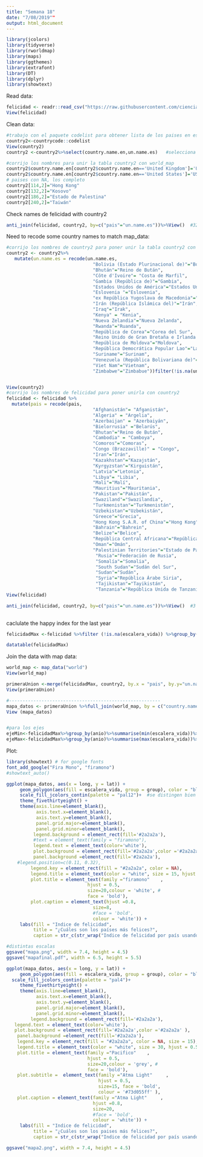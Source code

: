 ---
title: "Semana 18"
date: "7/08/2019""
output: html_document
---

```{r}
library(jcolors)
library(tidyverse)
library(rworldmap)
library(maps)
library(ggthemes)
library(extrafont)
library(DT)
library(dplyr)
library(showtext) 
```

Read data:

```{r}
felicidad <- readr::read_csv("https://raw.githubusercontent.com/cienciadedatos/datos-de-miercoles/master/datos/2019/2019-08-07/felicidad.csv")
View(felicidad)
```

Clean data:

```{r}

#trabajo con el paquete codelist para obtener lista de los paises en español
country2<-countrycode::codelist
View(country2)
country2 <-country2%>%select(country.name.en,un.name.es)   #selecciona el código y el nombre del país

#corrijo los nombres para unir la tabla country2 con world_map	
country2$country.name.en[country2$country.name.en=='United Kingdom']='UK'
country2$country.name.en[country2$country.name.en=='United States']='USA'
# paises con NA, los completo
country2[114,2]="Hong Kong"
country2[132,2]="Kosovo"
country2[186,2]="Estado de Palestina"
country2[240,2]="Taiwán"

```

Check names de felicidad with country2

```{r}

anti_join(felicidad, country2, by=c("pais"="un.name.es"))%>%View()  #32 países

```


Need to recode some country names to match map_data:

```{r}
#corrijo los nombres de country2 para poner unir la tabla country2 con felicidad
country2 <- country2%>%
   mutate(un.name.es = recode(un.name.es,
                                "Bolivia (Estado Plurinacional de)"="Bolivia",
                                "Bhután"="Reino de Bután",
                                "Côte d'Ivoire"= "Costa de Marfil", 
                                "Gambia (República de)"="Gambia",
                                "Estados Unidos de América"="Estados Unidos",
                                "Eslovenia "="Eslovenia",
                                "ex República Yugoslava de Macedonia"="Macedonia",
                                "Irán (República Islámica del)"="Irán",
                                "Iraq"="Irak",
                                "Kenya" = "Kenia",
                                "Nueva Zelandia"="Nueva Zelanda",
                                "Rwanda"="Ruanda",
                                "República de Corea"="Corea del Sur",
                                "Reino Unido de Gran Bretaña e Irlanda del Norte"="Reino Unido",
                                "República de Moldova"="Moldova",
                                "República Democrática Popular Lao"="Laos",
                                "Suriname"="Surinam",
                                "Venezuela (República Bolivariana de)"="Venezuela",
                                "Viet Nam"="Vietnam",
                                "Zimbabwe"="Zimbabue"))filter(!is.na(un.name.es))%>%View()


View(country2)
#corrijo los nombres de felicidad para poner unirla con country2 
felicidad <- felicidad %>%
  mutate(pais = recode(pais,
                                "Afghanistán"= "Afganistán",  
                                "Algeria" = "Argelia",
                                "Azerbaijan" = "Azerbaiyán",
                                "Bielorrusia" ="Belarús",
                                "Bhutan"="Reino de Bután",
                                "Cambodia" = "Camboya",
                                "Comoros"="Comoras", 
                                "Congo (Brazzaville)" = "Congo",
                                "Iran"="Irán",
                                "Kazakhstan"="Kazajstán",
                                "Kyrgyzstan"="Kirguistán",
                                "Latvia"="Letonia",
                                "Libya"= "Libia",
                                "Mali"="Malí",
                                "Mauritius"="Mauritania",
                                "Pakistan"="Pakistán",
                                "Swaziland"="Swazilandia",
                                "Turkmenistan"="Turkmenistán",
                                "Uzbekistan"="Uzbekistán",
                                "Greece"="Grecia",
                                "Hong Kong S.A.R. of China"="Hong Kong",
                                "Bahrain"="Bahrein",
                                "Belize"="Belice",
                                "República Central Africana"="República Centroafricana",
                                "Oman"="Omán",
                                "Palestinian Territories"="Estado de Palestina",
                                 "Rusia"="Federación de Rusia",
                                 "Somalía"="Somalia",
                                 "South Sudan"="Sudán del Sur",
                                 "Sudan"="Sudán",
                                 "Syria"="República Árabe Siria",
                                 "Tajikistan"="Tayikistán",
                                 "Tanzania"="República Unida de Tanzanía"))
View(felicidad) 

anti_join(felicidad, country2, by=c("pais"="un.name.es"))%>%View()  #3 países:Congo (Kinshasa),North Cyprus y Somaliland region, estos 3 paises están en la tabla principal pero no en country2, así que no los puedo matchear.
                              
```


caclulate the happy index for the last year
```{r}
felicidadMax <-felicidad %>%filter (!is.na(escalera_vida)) %>%group_by(pais)%>% filter(anio==max(felicidad$anio))%>% select(pais, anio,escalera_vida)%>% mutate(escalera_vida = round(escalera_vida,3))

datatable(felicidadMax)
```


Join the data with map data:

```{r}


world_map <- map_data("world")
View(world_map)

primeraUnion <-merge(felicidadMax, country2, by.x = "pais", by.y="un.name.es")
View(primeraUnion)

#--------------------------------------------------------
mapa_datos <- primeraUnion %>%full_join(world_map, by = c("country.name.en"="region" )) 
View (mapa_datos)


#para los ejes
ejeMin<-felicidadMax%>%group_by(anio)%>%summarise(min(escalera_vida))%>%View()
ejeMax<-felicidadMax%>%group_by(anio)%>%summarise(max(escalera_vida))%>%View()

```


Plot:

```{r}
library(showtext) # for google fonts
font_add_google("Fira Mono", "firamono")
#showtext_auto()

ggplot(mapa_datos, aes(x = long, y = lat)) +
     geom_polygon(aes(fill = escalera_vida, group = group), color = "black", size = 0.2) +
     scale_fill_jcolors_contin(palette = "pal12")+  #se distingen bien los colores
     theme_fivethirtyeight() + 
     theme(axis.line=element_blank(),
           axis.text.x=element_blank(),
           axis.text.y=element_blank(),
           panel.grid.major=element_blank(),
           panel.grid.minor=element_blank(),
          legend.background = element_rect(fill='#2a2a2a'),
          #text = element_text(family = "firamono"),
          legend.text = element_text(color='white'),
          plot.background = element_rect(fill='#2a2a2a',color ='#2a2a2a' ),
          panel.background =element_rect(fill='#2a2a2a'),
    #legend.position=c(0.11, 0.32),
         legend.key = element_rect(fill = "#2a2a2a", color = NA),
         legend.title = element_text(color = "white", size = 15, hjust = 0.5),
         plot.title = element_text(family ="firamono"    ,
                              hjust = 0.5,
                              size=20,colour = 'white', #
                              face = 'bold'),
         plot.caption = element_text(hjust =0.8,
                                size=8,
                                #face = 'bold',
                                colour = 'white')) +
     labs(fill = "Indice de felicidad",
          title = "¿Cuáles son los países más felices?",
          caption = str_c(str_wrap("Indice de felicidad por país usando los datos más recientes para cada país.\ Los colores en tonalidad amarilla tienen valores cercanos a la media. Los paises en naranja tienen un mayor índice  de felicidad, mientras que los países en azul tienen un índice menos favorable.\ El color gris indica datos faltantes.", width = 120),"\nData Source: https://worldhappiness.report/\nVisualización: @PatriLoto")) 

#distintas escalas
ggsave("mapa.png", width = 7.4, height = 4.5)
ggsave("mapafinal.pdf", width = 6.5, height = 5.5)


```

```{r}

ggplot(mapa_datos, aes(x = long, y = lat)) +
     geom_polygon(aes(fill = escalera_vida, group = group), color = "black", size = 0.2) +
  scale_fill_jcolors_contin(palette = "pal4")+
     theme_fivethirtyeight() + 
     theme(axis.line=element_blank(),
           axis.text.x=element_blank(),
           axis.text.y=element_blank(),
           panel.grid.major=element_blank(),
           panel.grid.minor=element_blank(),
         legend.background = element_rect(fill='#2a2a2a'),
   legend.text = element_text(color='white'),
   plot.background = element_rect(fill='#2a2a2a',color ='#2a2a2a' ),
    panel.background =element_rect(fill='#2a2a2a'),
    legend.key = element_rect(fill = "#2a2a2a", color = NA, size = 15),
    legend.title = element_text(color = "white", size = 30, hjust = 0.5),
    plot.title = element_text(family ="Pacifico"    ,
                              hjust = 0.5,
                              size=20,colour = 'grey', #
                              face = 'bold'),
    plot.subtitle =  element_text(family ="Atma Light"     ,
                                  hjust = 0.5,
                                  size=15, face = 'bold',
                                  colour = '#73d055ff' ),
    plot.caption = element_text(family ="Atma Light"     ,
                                hjust =0.8,
                                size=20,
                                #face = 'bold',
                                colour = 'white')) +
     labs(fill = "Indice de felicidad",
          title = "¿Cuáles son los paises más felices?",
          caption = str_c(str_wrap("Indice de felicidad por país usando los datos más recientes para cada país. Los paises que presentan colores más claros tienen un índice mayor de felicidad, mientras que los países en azul tienen un índice menos favorable. El color gris indica datos faltantes.", width = 120),"\ Data Source: https://worldhappiness.report/\nVisualización: @PatriLoto")) 

ggsave("mapa2.png", width = 7.4, height = 4.5)

```

